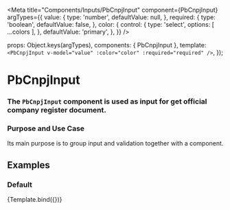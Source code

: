
<Meta
  title="Components/Inputs/PbCnpjInput"
  component={PbCnpjInput}
  argTypes={{
    value: {
      type: 'number',
      defaultValue: null,
    },
    required: {
      type: 'boolean',
      defaultValue: false,
    },
    color: {
      control: {
        type: 'select',
        options: [ ...colors ],
      },
      defaultValue: 'primary',
    },
  }}
/>

  props: Object.keys(argTypes),
  components: { PbCnpjInput },
  template: `
    <PbCnpjInput
      v-model="value"
      :color="color"
      :required="required"
    />
  `,
});

# **PbCnpjInput**
### The `PbCnpjInput` component is used as input for get official company register document.

### Purpose and Use Case
Its main purpose is to group input and validation together with a component.

## Examples

### Default

<Canvas>
  <Story name="Default">
    {Template.bind({})}
  </Story>
</Canvas>
